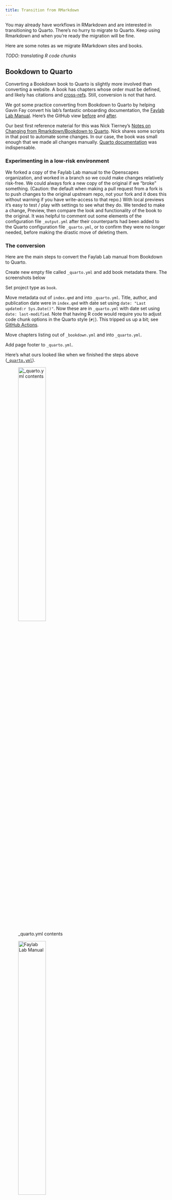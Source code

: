 ```yaml
---
title: Transition from RMarkdown
---
```


You may already have workflows in RMarkdown and are interested in transitioning to Quarto. There's no hurry to migrate to Quarto. Keep using Rmarkdown and when you're ready the migration will be fine.

Here are some notes as we migrate RMarkdown sites and books.

*TODO: translating R code chunks*

## Bookdown to Quarto

Converting a Bookdown book to Quarto is slightly more involved than converting a website. A book has chapters whose order must be defined, and likely has citations and [cross-refs](https://quarto.org/docs/books/book-crossrefs.html). Still, conversion is not that hard.

We got some practice converting from Bookdown to Quarto by helping Gavin Fay convert his lab's fantastic onboarding documentation, the [Faylab Lab Manual](https://thefaylab.github.io/lab-manual/). Here's the GitHub view [before](https://github.com/thefaylab/lab-manual/tree/4ebe9614d4fcab9d782073057ef6e56e9213c167) and [after](https://github.com/thefaylab/lab-manual/tree/3ce2418ed7bd65936a130a42a7f975f55fb9b734).

Our best first reference material for this was Nick Tierney's [Notes on Changing from Rmarkdown/Bookdown to Quarto](https://www.njtierney.com/post/2022/04/11/rmd-to-qmd/). Nick shares some scripts in that post to automate some changes. In our case, the book was small enough that we made all changes manually. [Quarto documentation](https://quarto.org/) was indispensable.

### Experimenting in a low-risk environment

We forked a copy of the Faylab Lab manual to the Openscapes organization, and worked in a branch so we could make changes relatively risk-free. We could always fork a new copy of the original if we "broke" something. (Caution: the default when making a pull request from a fork is to push changes to the original upstream repo, not your fork and it does this without warning if you have write-access to that repo.) With local previews it's easy to test / play with settings to see what they do. We tended to make a change, Preview, then compare the look and functionality of the book to the original. It was helpful to comment out some elements of the configuration file `_output.yml` after their counterparts had been added to the Quarto configuration file `_quarto.yml`, or to confirm they were no longer needed, before making the drastic move of deleting them.

### The conversion

Here are the main steps to convert the Faylab Lab manual from Bookdown to Quarto.

Create new empty file called `_quarto.yml` and add book metadata there. The screenshots below

Set project type as `book`.

Move metadata out of `index.qmd` and into `_quarto.yml`. Title, author, and publication date were in `index.qmd` with date set using `date: "Last updated:r Sys.Date()"`. Now these are in `_quarto.yml` with date set using `date: last-modified`. Note that having R code would require you to adjust code chunk options in the Quarto style (`#|`). This tripped us up a bit; see [GitHub Actions](#github-actions).

Move chapters listing out of `_bookdown.yml` and into `_quarto.yml`.

Add page footer to `_quarto.yml`.

Here's what ours looked like when we finished the steps above ([`_quarto.yml`](https://github.com/thefaylab/lab-manual/blob/main/_quarto.yml)).

::: {layout-ncol="2"}
![\_quarto.yml contents](images/faylab-manual-quarto-yml.png){fig-alt="_quarto.yml file contents" width=45%}

![Faylab Lab Manual](images/faylab-manual.png){fig-alt="screenshot of Lab Manual book" width=45%}
:::

Change insertion of images from html style to Quarto style. (Note Quarto calls them "figures", not "images".) The following snippet will insert the GitHub octocat logo in a page:

``` bash
![](https://github.githubassets.com/images/modules/logos_page/GitHub-Mark.png){fig-align="left" width="35px"}
```

Change all filename extensions `.Rmd` -\> `.qmd` (you could Preview after this change and see that the book looks the same). Note that Quarto works with `.Rmd` files just as well as it does `.qmd`, so this change is not urgent. In fact, if you have a lot of R code in your .Rmds (unlike the Faylab Lab Manual), there will be additional tinkering needed to make the code chunks happy.


### Citations

The Faylab Lab Manual cited two papers, presenting us with an opportunity to see how easy it is to add references to a Quarto book. Briefly, in the Visual Editor, Insert \> Citation \> DOI. Pasting the DOI or its full URL, we can insert the citation. This automatically creates a `references.bib` file and adds the full citations at the bottom of the chapter page. In July 2022, we had to manually add a `## References` heading, but this may not be necessary in future Quarto updates.

::: {layout-ncol="2"}
![Insert citation via its DOI using RStudio Visual Editor](images/rstudio-insert-citation.png){fig-alt="RStudio Visual Editor Insert dropdown menu with Citation highlighted"}

![](images/rstudio-insert-citation-doi.png)
:::

### Publishing notes

If the book's output is strictly html, there's no need to specify `output-dir` in `_quarto.yml`. The output directory default is `_book/`, which is what we'd like. If we wanted other types of output like like PDF or EPUB, etc. those single file outputs are also written to the output-dir ([Quarto docs](https://quarto.org/docs/books/book-output.html#output-path)).

If you currently have a `docs/` folder, delete it.

Update [`.gitignore`](https://github.com/thefaylab/lab-manual/blob/main/.gitignore) to ignore `_book/`. At the same time, we have it ignore caches and a .quarto file:

``` bash
/.quarto/
*_cache/
_book/
```

Once all is settled, delete `_output.yml`.

Once the Openscapes fork was fully reviewed, we made a pull request from that to the main branch of the book's repo. Once that was merged, we set up GitHub Actions to render the book. (TODO: instructions for GitHub Actions)

### GitHub Actions {#github-actions}

This book was mostly prose and screenshots without any R code. This made the conversion from RMarkdown to Quarto likely more straightforward than if you also needed to adjust code chunk options in the quarto style (#|). Our initial GitHub Action to render the converted Faylab Lab Manual failed because we had a piece of R code - even though the code was commented out! This was resolved when we deleted the line. 

## Distill to quarto

We transitioned our [events site](https://openscapes.org/events) from distill to quarto in May 2022 (github view [before](https://github.com/Openscapes/events/tree/13f95f507629eba5e6ed721d1902258dcbc421e6) and [after](https://github.com/Openscapes/events/tree/237acd5144d810cb5465cc5616ee453f2e261fbc)). We followed excellent notes and examples from [Nick Tierney](https://www.njtierney.com/post/2022/04/11/rmd-to-qmd/) and [Danielle Navarro](https://blog.djnavarro.net/posts/2022-04-20_porting-to-quarto/).

After we had changed all the files, the Build tab in the RStudio IDE still showed "Build website" rather then "Render Website" and "Preview Website", and would error when we pushed them (because that button was expecting a distill site, not a quarto site). To fix this, we updated the `.Rproj` file. Clicking on the `.Rproj` file in the RStudio IDE will open a dialog box where you can click things you want (you can also open these in a text editor or from the GitHub website to see the actual text). To fix this situation with the Build tab: Project Options \> Build Tools \> Project Build Tools \> **None**.

Looking at files [`/posts/_metadata.yml`](https://github.com/Openscapes/events/blob/main/posts/_metadata.yml) and [`_quarto.yml`](https://github.com/Openscapes/events/blob/main/_quarto.yml) helps see where things are defined. For example, to make event post citations appear, we added `citation: true` to [`/posts/_metadata.yml`](https://github.com/Openscapes/events/blob/main/posts/_metadata.yml) and in [`_quarto.yml`](https://github.com/Openscapes/events/blob/main/_quarto.yml) under the `website` key we set `site-url: https://openscapes.github.io/events`. We deleted `footer.html` used with distill because footer is now defined in `quarto.yml`.

### Publishing notes

> **Background**: Our distill site had been set up to output to a `docs` folder, and had GitHub Settings \> Pages set to look there rather `gh-pages` branch. (Julie note: this was a new-to-me capability when we set up the events distill site in Spring 2021 so I had forgotten that was an option). We've inititally kept this same set-up for now with our events page in `_quarto.yml`: [`output-dir: docs`](https://github.com/Openscapes/events/blob/237acd5144d810cb5465cc5616ee453f2e261fbc/_quarto.yml#L3). However, this is sub-optimal; better to not have to commit and push these files but to instead have a GitHub Action generate them upon a commit. So the following is what we did -

**Don't specify `output-dir` in `_quarto.yml`**. The output directory default is `_site/`, which is what we'd like.

If you currently have a `docs/` folder (like we did as we were experimenting), delete it.

**Update `.gitignore` to ignore `_site/`**. At the same time, we have it ignore caches and a .quarto file:

``` bash
/.quarto/
*_cache/
_site/
```

**Push these changes, merge into main.**

**On GitHub.com, in your repo, set up GitHub publishing**

Follow instructions from the [explore and setup chapter](https://openscapes.github.io/quarto-website-tutorial/explore.html#set-up-github-publishing).

## Troubleshooting

### GitHub Action fails, says you need RMarkdown but you don't have R code!

And you changed all .Rmds to .qmds!

You likely have a few `setup` code chunks from RMarkdown, that look like this:

`{r setup, include=FALSE}`

`knitr::opts_chunk$set(echo = FALSE)`

You can find them by opening each of your files and having a look, or use GitHub's search for the keyword `knitr`
